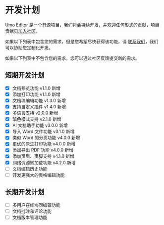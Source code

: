 
# 开发计划

Umo Editor 是一个开源项目，我们将会持续开发，并欢迎任何形式的贡献，项目贡献见[加入社区](/cn/docs/#加入社区)。

如果以下列表中包含您的需求，但是您希望尽快获得该功能，请 [联系我们](/cn/docs/#联系我们)，我们可以协助您定制化开发。

如果以下列表中不包含您的需求，您可以通过社区反馈提交新的需求。

## 短期开发计划

- [x] 文档预览功能 <Badge theme="success">v1.1.0 新增</Badge>
- [x] 添加打印功能 <Badge theme="success">v1.1.0 新增</Badge>
- [x] 文档块编辑功能 <Badge theme="success">v1.3.0 新增</Badge>
- [x] 支持自定义插件 <Badge theme="success">v1.4.0 新增</Badge>
- [x] 多语言支持 <Badge theme="success">v2.0.0 新增</Badge>
- [x] 暗色模式支持 <Badge theme="success">v2.1.0 新增</Badge>
- [x] AI 文档助手功能 <Badge theme="success">v3.0.0 新增</Badge>
- [x] 导入 Word 文件功能 <Badge theme="success">v3.1.0 新增</Badge>
- [x] 类似 Word 的分页功能 <Badge theme="success">v4.0.0 新增</Badge>
- [x] 更优的原生打印功能 <Badge theme="success">v4.0.0 新增</Badge>
- [x] 添加导出 PDF 功能 <Badge theme="success">v4.0.0 新增</Badge>
- [x] 添加页眉、页脚支持 <Badge theme="success">v4.1.0 新增</Badge>
- [x] 网络资源懒加载功能 <Badge theme="success">v4.2.0 新增</Badge>
- [ ] 文档编辑历史功能
- [ ] 开发更强大的表格编辑功能

## 长期开发计划

- [ ] 多用户在线协同编辑功能
- [ ] 文档批注和评论功能
- [ ] 文档版本管理功能
